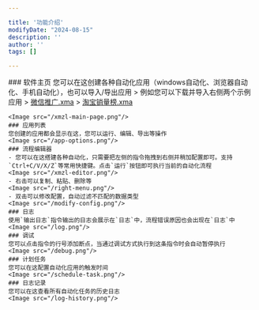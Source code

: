 ```yaml
---

title: '功能介绍'
modifyDate: "2024-08-15"
description: ''
author: ''
tags: []

---
```










<DocsLayout title={frontmatter.title} modifyDate={frontmatter.modifyDate}>
    ### 软件主页
    您可以在这创建各种自动化应用（windows自动化、浏览器自动化、手机自动化），也可以导入/导出应用
    > 例如您可以下载并导入右侧两个示例应用
    > <A href="https://static.xmzl.work/downloads/%E5%BE%AE%E4%BF%A1%E6%8E%A8%E5%B9%BF.xma">微信推广.xma</A>
    > <A href="https://static.xmzl.work/downloads/%E6%B7%98%E5%AE%9D%E9%94%80%E9%87%8F%E6%A6%9C.xma">淘宝销量榜.xma</A>

    <Image src="/xmzl-main-page.png"/>
    ### 应用列表
    您创建的应用都会显示在这，您可以运行、编辑、导出等操作
    <Image src="/app-options.png"/>
    ### 流程编辑器
    - 您可以在这搭建各种自动化，只需要把左侧的指令拖拽到右侧并稍加配置即可。支持`Ctrl+C/V/X/Z`等常用快捷键。点击`运行`按钮即可执行当前的自动化流程
    <Image src="/xmzl-editor.png"/>
    - 右击可以复制、粘贴、删除等
    <Image src="/right-menu.png"/>
    - 双击可以修改配置，自动过滤不匹配的数据类型
    <Image src="/modify-config.png"/>
    ### 日志
    使用`输出日志`指令输出的日志会展示在`日志`中，流程错误原因也会出现在`日志`中
    <Image src="/log.png"/>
    ### 调试
    您可以点击指令的行号添加断点，当通过调试方式执行到这条指令时会自动暂停执行
    <Image src="/debug.png"/>
    ### 计划任务
    您可以在这配置自动化应用的触发时间
    <Image src="/schedule-task.png"/>
    ### 日志记录
    您可以在这查看所有自动化任务的历史日志
    <Image src="/log-history.png"/>
</DocsLayout>
